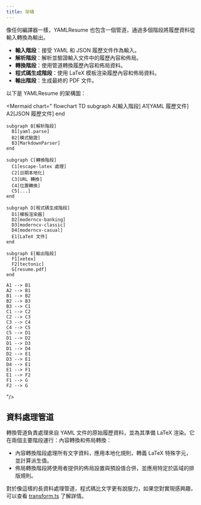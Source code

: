 ```yaml
---
title: 架構
---
```


像任何編譯器一樣，YAMLResume 也包含一個管道，通過多個階段將履歷資料從輸入轉換為輸出。

- **輸入階段**：接受 YAML 和 JSON 履歷文件作為輸入。
- **解析階段**：解析並驗證輸入文件中的履歷內容和佈局。
- **轉換階段**：使用管道轉換履歷內容和佈局資料。
- **程式碼生成階段**：使用 LaTeX 模板渲染履歷內容和佈局資料。
- **輸出階段**：生成最終的 PDF 文件。

以下是 YAMLResume 的架構圖：

<Mermaid chart="
  flowchart TD
    subgraph A[輸入階段]
      A1[YAML 履歷文件]
      A2[JSON 履歷文件]
    end

    subgraph B[解析階段]
      B1[yaml.parse]
      B2[模式驗證]
      B3[MarkdownParser]
    end

    subgraph C[轉換階段]
      C1[escape-latex 處理]
      C2[日期本地化]
      C3[URL 轉換]
      C4[位置轉換]
      C5[...]
    end

    subgraph D[程式碼生成階段]
      D1[模板渲染器]
      D2[moderncv-banking]
      D3[moderncv-classic]
      D4[moderncv-casual]
      E1[LaTeX 文件]
    end

    subgraph E[輸出階段]
      F1[xetex]
      F2[tectonic]
      G[resume.pdf]
    end

    A1 --> B1
    A2 --> B1
    B1 --> B2
    B2 --> B3
    B3 --> C1
    C1 --> C2
    C2 --> C3
    C3 --> C4
    C4 --> C5
    C5 --> D1
    D1 --> D2
    D1 --> D3
    D1 --> D4
    D2 --> E1
    D3 --> E1
    D4 --> E1
    E1 --> F1
    E1 --> F2
    F1 --> G
    F2 --> G

"/>

## 資料處理管道

轉換管道負責處理來自 YAML 文件的原始履歷資料，並為其準備 LaTeX 渲染。它在兩個主要階段運行：內容轉換和佈局轉換：

- 內容轉換階段處理所有文字資料，應用本地化規則，轉義 LaTeX 特殊字元，並計算派生值。
- 佈局轉換階段將使用者提供的佈局設置與預設值合併，並應用特定於區域的排版規則。

<Mermaid
  chart="
flowchart TD
  A[原始履歷資料] --> B[transformResume]
  B --> B1[transformResumeContent]
  B1 --> B2[transformEducationCourse]
  B2 --> B3[transformEducationDegree]
  B3 --> B4[transformDate]
  B4 --> B5[transformEndDate]
  B5 --> B6[transformKeywords]
  B6 --> B7[...]
  B --> C1[transformResumeLayout]
  C1 --> C2[設置預設值]
  C2 --> C3[設置區域調整]
  B7 --> D[轉換後的履歷]
  C3 --> D
  D --> D1[準備程式碼生成]
"
/>

對於像這樣的長資料處理管道，程式碼比文字更有說服力，如果您對實現感興趣，可以查看 [transform.ts](https://github.com/yamlresume/yamlresume/blob/main/packages/core/src/preprocess/transform.ts) 了解詳情。
